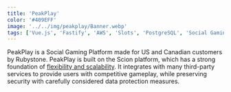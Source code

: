 ```yaml
---
title: 'PeakPlay'
color: '#409EFF'
image: '../../img/peakplay/Banner.webp'
tags: ['Vue.js', 'Fastify', 'AWS', 'Slots', 'PostgreSQL', 'Social Gaming']
---
```

PeakPlay is a Social Gaming Platform made for US and Canadian customers by Rubystone.
PeakPlay is built on the Scion platform, which has a strong foundation of <u>flexibility and scalability</u>.
It integrates with many third-party services to provide users with competitive gameplay, while preserving security with carefully considered data protection measures.
